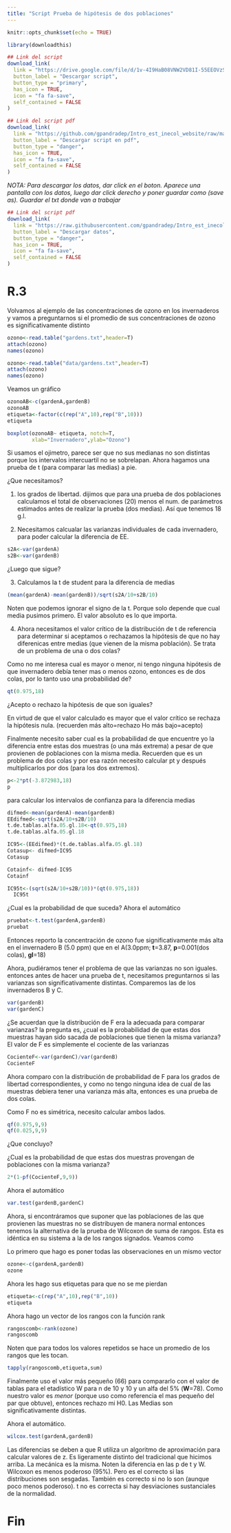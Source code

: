 ```yaml
---
title: "Script Prueba de hipótesis de dos poblaciones"
---
```


```r
knitr::opts_chunk$set(echo = TRUE)
```


```r
library(downloadthis)

## Link del script
download_link(
  link = "https://drive.google.com/file/d/1v-4I9HaB08VNW2VD81I-55EEOVzSWkaX/view",
  button_label = "Descargar script",
  button_type = "primary",
  has_icon = TRUE,
  icon = "fa fa-save",
  self_contained = FALSE
)

```

```r
## Link del script pdf
download_link(
  link = "https://github.com/gpandradep/Intro_est_inecol_website/raw/main/scripts/Phipot2.pdf",
  button_label = "Descargar script en pdf",
  button_type = "danger",
  has_icon = TRUE,
  icon = "fa fa-save",
  self_contained = FALSE
)
```

*NOTA: Para descargar los datos, dar click en el boton. Aparece una pantalla con los datos, luego dar click derecho y poner guardar como (save as). Guardar el txt donde van a trabajar*
```r
## Link del script pdf
download_link(
  link = "https://raw.githubusercontent.com/gpandradep/Intro_est_inecol_website/main/data/gardens.txt",
  button_label = "Descargar datos",
  button_type = "danger",
  has_icon = TRUE,
  icon = "fa fa-save",
  self_contained = FALSE
)
```




# R.3 

Volvamos al ejemplo de las concentraciones de ozono en los invernaderos y vamos a preguntarnos si el promedio de sus concentraciones de ozono es significativamente distinto

```r
ozono<-read.table("gardens.txt",header=T)
attach(ozono)
names(ozono)
```

```r
ozono<-read.table("data/gardens.txt",header=T)
attach(ozono)
names(ozono)
```


Veamos un gráfico

```r
ozonoAB<-c(gardenA,gardenB)
ozonoAB
etiqueta<-factor(c(rep("A",10),rep("B",10)))
etiqueta
```

```r
boxplot(ozonoAB~ etiqueta, notch=T,
        xlab="Invernadero",ylab="Ozono")
```

Si usamos el ojimetro, parece ser que no sus medianas no son distintas porque los intervalos intercuartil no se sobrelapan. Ahora hagamos una prueba de t (para comparar las medias) a pie.

¿Que necesitamos?

 1. los grados de libertad. dijimos que para una prueba de dos poblaciones calculamos el total de observaciones (20) menos el num. de parámetros estimados antes de realizar la prueba (dos medias). Así que tenemos 18 g.l.

 2. Necesitamos calcualar las varianzas individuales  de cada invernadero, para poder calcular la diferencia de EE.

```r
s2A<-var(gardenA)
s2B<-var(gardenB)
```

¿Luego que sigue?

 3. Calculamos la t de student para la diferencia de medias

```r
(mean(gardenA)-mean(gardenB))/sqrt(s2A/10+s2B/10)
```

Noten que podemos ignorar el signo de la t. Porque solo depende que cual media pusimos primero. El valor absoluto es lo que importa.

 4. Ahora necesitamos el valor crítico de la distribución de t de referencia para determinar si aceptamos o rechazamos la hipótesis de que no hay diferenicas entre medias (que vienen de la misma población). Se trata de un problema de una o dos colas?

Como no me interesa cual es mayor o menor, ni tengo ninguna hipótesis de que invernadero debía tener mas o menos ozono, entonces es de dos colas, por lo tanto uso una probabilidad de?

```r
qt(0.975,18)
```

¿Acepto o rechazo la hipótesis de que son iguales?

En virtud de que el valor calculado es mayor que el valor crítico se rechaza la hipótesis nula.   (recuerden más alto=rechazo Ho más bajo=acepto)

Finalmente necesito saber cual es la probabilidad de que encuentre yo la diferencia entre estas dos muestras (o una más extrema) a pesar de que provienen de poblaciones con la misma media.  Recuerden que es un problema de dos colas y por esa razón necesito calcular pt y después multiplicarlos por dos (para los dos extremos).

```r
p<-2*pt(-3.872983,18)
p
```

para calcular los intervalos de confianza para la diferencia medias

```r
difmed<-mean(gardenA)-mean(gardenB)
EEdifmed<-sqrt(s2A/10+s2B/10)
t.de.tablas.alfa.05.gl.18<-qt(0.975,18)
t.de.tablas.alfa.05.gl.18
```

```r
IC95<-(EEdifmed)*(t.de.tablas.alfa.05.gl.18)
Cotasup<- difmed+IC95
Cotasup
```

```r
Cotainf<- difmed-IC95 
Cotainf
```

```r
IC95t<-(sqrt(s2A/10+s2B/10))*(qt(0.975,18))
  IC95t
```

¿Cual es la probabilidad de que suceda?
Ahora el automático

```r
pruebat<-t.test(gardenA,gardenB)
pruebat
```

Entonces reporto la concentración de ozono fue significativamente más alta en el invernadero B (5.0 ppm) que en el A(3.0ppm; **t**=3.87, **p**=0.001(dos colas), **gl**=18)

Ahora, pudiéramos tener el problema de que las varianzas no son iguales. entonces antes de hacer una prueba de t, necesitamos preguntarnos si las varianzas son significativamente distintas. Comparemos las de los invernaderos B y C.

```r
var(gardenB)
var(gardenC)
```

¿Se acuerdan que la distribución de F era la adecuada para comparar varianzas? la pregunta es, ¿cual es la probabilidad de que estas dos muestras hayan sido sacada de poblaciones que tienen la misma varianza? El valor de F es simplemente el cociente de las varianzas

```r
CocienteF<-var(gardenC)/var(gardenB)
CocienteF
```

Ahora comparo con la distribución de probabilidad de F para los grados de libertad correspondientes, y como no tengo ninguna idea de cual de las muestras debiera tener una varianza más alta, entonces es una prueba de dos colas.

Como F no es simétrica, necesito calcular ambos lados. 

```r
qf(0.975,9,9)
qf(0.025,9,9)
```

¿Que concluyo?

¿Cual es la probabilidad de que estas dos muestras provengan de poblaciones con la misma varianza?

```r
2*(1-pf(CocienteF,9,9))
```

Ahora el automático

```r
var.test(gardenB,gardenC)
```

Ahora, si encontráramos que suponer que las poblaciones de las que provienen las muestras no se distribuyen de manera normal entonces tenemos la alternativa de la prueba de Wilcoxon de suma de rangos. Esta es idéntica en su sistema a la de los rangos signados. Veamos como

Lo primero que hago es poner todas las observaciones en un mismo vector

```r
ozone<-c(gardenA,gardenB)
ozone
```

Ahora les hago sus etiquetas para que no se me pierdan

```r
etiqueta<-c(rep("A",10),rep("B",10))
etiqueta
```

Ahora hago un vector de los rangos con la función rank

```r
rangoscomb<-rank(ozone)
rangoscomb

```

Noten que para todos los valores repetidos se hace un promedio de los rangos que les tocan.

```r
tapply(rangoscomb,etiqueta,sum)
```

Finalmente uso el valor más pequeño (66) para compararlo con el valor de tablas para el etadístico W para n de 10 y 10 y un alfa del 5% (**W**=78). Como nuestro valor es _*menor*_ (porque uso como referencia el mas pequeño del par que obtuve), entonces rechazo mi H0. Las Medias son significativamente distintas.

Ahora el automático.

```r
wilcox.test(gardenA,gardenB)
```

Las diferencias se deben a que R utiliza un algoritmo de aproximación para calcular valores de z. Es ligeramente distinto del tradicional que hicimos arriba. La mecánica es la misma. Noten la diferencia en las p de t y W.
Wilcoxon es menos poderoso (95%). Pero es el correcto si las distribuciones son sesgadas. También es correcto si no lo son (aunque poco menos poderoso). t no es correcta si hay desviaciones sustanciales de la normalidad.

# Fin